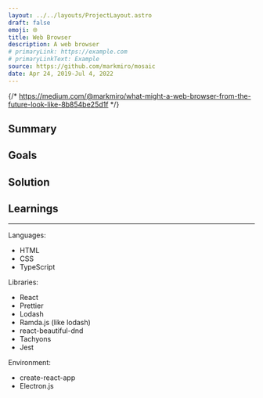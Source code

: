 ```yaml
---
layout: ../../layouts/ProjectLayout.astro
draft: false
emoji: 🌐
title: Web Browser
description: A web browser
# primaryLink: https://example.com
# primaryLinkText: Example
source: https://github.com/markmiro/mosaic
date: Apr 24, 2019-Jul 4, 2022
---
```



{/* https://medium.com/@markmiro/what-might-a-web-browser-from-the-future-look-like-8b854be25d1f */}

## Summary



## Goals



## Solution



## Learnings



---

Languages:

- HTML
- CSS
- TypeScript

Libraries:

- React
- Prettier
- Lodash
- Ramda.js (like lodash)
- react-beautiful-dnd
- Tachyons
- Jest

Environment:

- create-react-app
- Electron.js